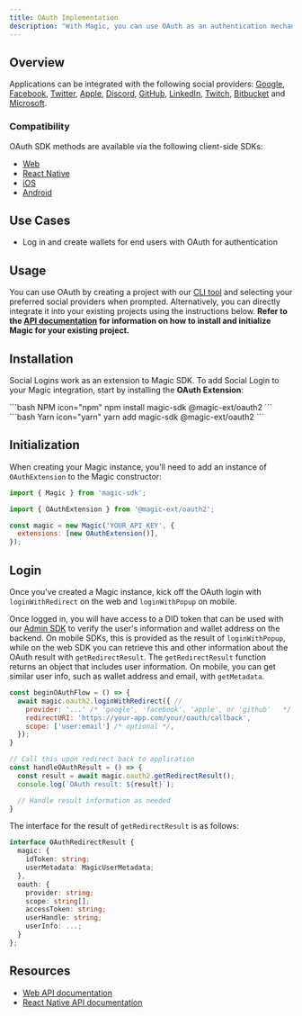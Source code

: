 ```yaml
---
title: OAuth Implementation
description: "With Magic, you can use OAuth as an authentication mechanism, giving users a simple way to log in with supported social providers."
---
```


## Overview

Applications can be integrated with the following social providers: [Google](/embedded-wallets/authentication/login/oauth/social-providers/google), [Facebook](/embedded-wallets/authentication/login/oauth/social-providers/facebook), [Twitter](/embedded-wallets/authentication/login/oauth/social-providers/twitter), [Apple](/embedded-wallets/authentication/login/oauth/social-providers/apple), [Discord](/embedded-wallets/authentication/login/oauth/social-providers/discord), [GitHub](/embedded-wallets/authentication/login/oauth/social-providers/github), [LinkedIn](/embedded-wallets/authentication/login/oauth/social-providers/linkedin), [Twitch](/embedded-wallets/authentication/login/oauth/social-providers/twitch), [Bitbucket](/embedded-wallets/authentication/login/oauth/social-providers/bitbucket) and [Microsoft](/embedded-wallets/authentication/login/oauth/social-providers/microsoft).

### Compatibility

OAuth SDK methods are available via the following client-side SDKs:

- [Web](/embedded-wallets/sdk/client-side/javascript)
- [React Native](/embedded-wallets/sdk/client-side/react-native)
- [iOS](/embedded-wallets/sdk/client-side/ios)
- [Android](/embedded-wallets/sdk/client-side/android)

## Use Cases

- Log in and create wallets for end users with OAuth for authentication

## Usage

You can use OAuth by creating a project with our [CLI tool](/embedded-wallets/quickstart/overview) and selecting your preferred social providers when prompted. Alternatively, you can directly integrate it into your existing projects using the instructions below. **Refer to the **[**API documentation**](/embedded-wallets/sdk/overview)** for information on how to install and initialize Magic for your existing project.**

## Installation

Social Logins work as an extension to Magic SDK. To add Social Login to your Magic integration, start by installing the **OAuth Extension**:

<CodeGroup>
```bash NPM icon="npm"
npm install magic-sdk @magic-ext/oauth2
```
```bash Yarn icon="yarn"
yarn add magic-sdk @magic-ext/oauth2
```

</CodeGroup>

## Initialization

When creating your Magic instance, you'll need to add an instance of `OAuthExtension` to the Magic constructor:

```javascript JavaScript icon="square-js"
import { Magic } from 'magic-sdk';

import { OAuthExtension } from '@magic-ext/oauth2';

const magic = new Magic('YOUR_API_KEY', {
  extensions: [new OAuthExtension()],
});
```

## Login

Once you've created a Magic instance, kick off the OAuth login with `loginWithRedirect` on the web and `loginWithPopup` on mobile.

Once logged in, you will have access to a DID token that can be used with our [Admin SDK](/embedded-wallets/sdk/server-side/node#token-module) to verify the user's information and wallet address on the backend. On mobile SDKs, this is provided as the result of `loginWithPopup`, while on the web SDK you can retrieve this and other information about the OAuth result with `getRedirectResult`. The `getRedirectResult` function returns an object that includes user information. On mobile, you can get similar user info, such as wallet address and email, with `getMetadata`.


```javascript JavaScript icon="square-js"
const beginOAuthFlow = () => {
  await magic.oauth2.loginWithRedirect({ //
    provider: '...' /* 'google', 'facebook', 'apple', or 'github'   */,
    redirectURI: 'https://your-app.com/your/oauth/callback',
    scope: ['user:email'] /* optional */,
  });
}

// Call this upon redirect back to application
const handleOAuthResult = () => {
  const result = await magic.oauth2.getRedirectResult();
  console.log(`OAuth result: ${result}`);

  // Handle result information as needed
}

```

The interface for the result of `getRedirectResult` is as follows:

```typescript
interface OAuthRedirectResult {
  magic: {
    idToken: string;
    userMetadata: MagicUserMetadata;
  },
  oauth: {
    provider: string;
    scope: string[];
    accessToken: string;
    userHandle: string;
    userInfo: ...;
  }
};
```

## Resources

- [Web API documentation](/embedded-wallets/sdk/client-side/javascript#loginwithredirect)
- [React Native API documentation](/embedded-wallets/sdk/client-side/react-native#loginwithpopup)

